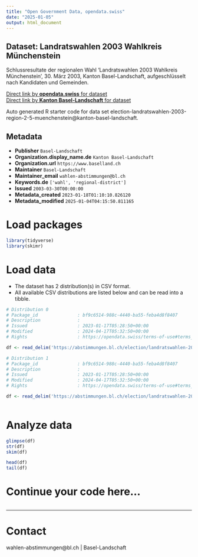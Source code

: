 ```yaml
---
title: "Open Government Data, opendata.swiss"
date: "2025-01-05"
output: html_document
---
```


## Dataset: Landratswahlen 2003 Wahlkreis Münchenstein

Schlussresultate der regionalen Wahl 'Landratswahlen 2003 Wahlkreis Münchenstein', 30. März 2003, Kanton Basel-Landschaft, aufgeschlüsselt nach Kandidaten und Gemeinden.

[Direct link by **opendata.swiss** for dataset](https://opendata.swiss/de/dataset/landratswahlen-2003-wahlkreis-munchenstein)<br>
[Direct link by **Kanton Basel-Landschaft** for dataset](https://abstimmungen.bl.ch/election/landratswahlen-2003-region-2-5-muenchenstein/data)

Auto generated R starter code for data set election-landratswahlen-2003-region-2-5-muenchenstein@kanton-basel-landschaft.

## Metadata

- **Publisher** `Basel-Landschaft`
- **Organization.display_name.de** `Kanton Basel-Landschaft`
- **Organization.url** `https://www.baselland.ch`
- **Maintainer** `Basel-Landschaft`
- **Maintainer_email** `wahlen-abstimmungen@bl.ch`
- **Keywords.de** `['wahl', 'regional-district']`
- **Issued** `2003-03-30T00:00:00`
- **Metadata_created** `2023-01-18T01:10:10.826120`
- **Metadata_modified** `2025-01-04T04:15:50.811165`


# Load packages

```r

library(tidyverse)
library(skimr)

```

# Load data

-   The dataset has 2 distribution(s) in CSV format.
-   All available CSV distributions are listed below and can be read into a tibble.

```r

# Distribution 0
# Package_id               : bf9c6514-988c-4440-ba55-feba4d8f8407
# Description              : 
# Issued                   : 2023-01-17T05:28:50+00:00
# Modified                 : 2024-04-17T05:32:50+00:00
# Rights                   : https://opendata.swiss/terms-of-use#terms_by

df <- read_delim('https://abstimmungen.bl.ch/election/landratswahlen-2003-region-2-5-muenchenstein/data-parties-csv')

# Distribution 1
# Package_id               : bf9c6514-988c-4440-ba55-feba4d8f8407
# Description              : 
# Issued                   : 2023-01-17T05:28:50+00:00
# Modified                 : 2024-04-17T05:32:50+00:00
# Rights                   : https://opendata.swiss/terms-of-use#terms_by

df <- read_delim('https://abstimmungen.bl.ch/election/landratswahlen-2003-region-2-5-muenchenstein/data-csv')



```

# Analyze data

```r

glimpse(df)
str(df)
skim(df)

head(df)
tail(df)

```

# Continue your code here...

```r

```

------------------------------------------------------------------------

# Contact

wahlen-abstimmungen@bl.ch | Basel-Landschaft
